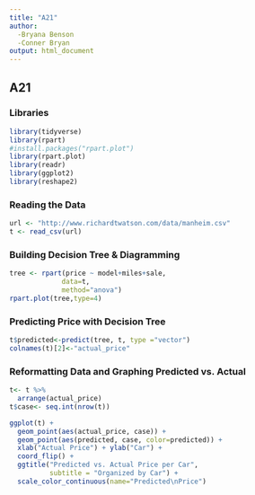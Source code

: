 ```yaml
---
title: "A21"
author:
  -Bryana Benson
  -Conner Bryan
output: html_document
---
```

## A21

### Libraries
```r
library(tidyverse)
library(rpart)
#install.packages("rpart.plot")
library(rpart.plot)
library(readr)
library(ggplot2)
library(reshape2)
```

### Reading the Data
```r
url <- "http://www.richardtwatson.com/data/manheim.csv"
t <- read_csv(url)
```

### Building Decision Tree & Diagramming
```r
tree <- rpart(price ~ model+miles+sale,
             data=t,
             method="anova")
rpart.plot(tree,type=4)
```

### Predicting Price with Decision Tree
```r
t$predicted<-predict(tree, t, type ="vector")
colnames(t)[2]<-"actual_price"
```

### Reformatting Data and Graphing Predicted vs. Actual
```r
t<- t %>%
  arrange(actual_price)
t$case<- seq.int(nrow(t))

ggplot(t) +
  geom_point(aes(actual_price, case)) +
  geom_point(aes(predicted, case, color=predicted)) +
  xlab("Actual Price") + ylab("Car") +
  coord_flip() +
  ggtitle("Predicted vs. Actual Price per Car",
          subtitle = "Organized by Car") +
  scale_color_continuous(name="Predicted\nPrice")
```